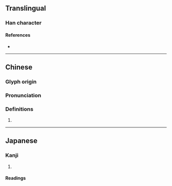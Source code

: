 {{character info}}
==Translingual==

===Han character===
{{Han char|rn=38|rad=女|as=10|sn=13|four=47480|canj=VBAC|ids=⿰女冥}}

====References====
* {{Han ref|kx=0268.400|dkj=06609|dj=0536.130|hdz=21074.040|uh=5AC7|ud=23239|bh=DCF3|bd=56563}}

----

==Chinese==
{{zh-forms|s=}}

===Glyph origin===
{{Han etym}}

===Pronunciation===
{{zh-pron
|m=míng
|c=ming4
|mc=y
|oc=y
|cat=
}}

===Definitions===
{{zh-hanzi}}

# {{rfdef|zh}}

----

==Japanese==

===Kanji===
{{ja-kanji|grade=|rs=女10}}

# {{rfdef|ja|sort=女10}}

====Readings====
{{ja-readings
|on=べい, みょう<みゃう, ぼう<ばう
|kun=おずおずとする
}}